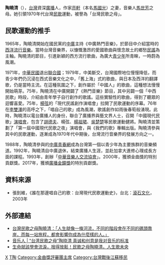 {{Multiple issues|
{{BLPsources|time=2022-04-11T09:43:05+00:00}}
{{More footnotes needed|time=2022-04-11T09:43:05+00:00}}
}}
{{藝人
| 姓名 = 陶曉清
| 類型 = 主持人
| 圖片 = Tao Hsiao-ching in 2015 TIBE.JPG
| 國籍 = {{ROC}}
| 出生日期 = {{birth date and age|1946|1|27}}
| 出生地點 = {{ROC-1928}}[[江蘇省_(中華民國)|江蘇]][[苏州市|蘇州]]
| 逝世日期 = 
| 逝世地點 = 
| 職業 = 廣播節目主持人
| 教育程度 = 
| 母校 = 
| 配偶 = [[亮軒|亮軒]]（馬國光）
| 兒女 = [[馬世芳|馬世芳]]、[[馬世儀|馬世儀]]
| 出道日期 = 1965年
| goldenmelodyawards = '''特別貢獻獎'''<br>2000年
| goldenbellawards = '''特別貢獻獎'''<br>2017年
}}
'''陶曉清'''（{{bd|1946年|1月27日|||}}），[[台灣|台灣]]資深[[廣播|廣播]]人，作家[[亮軒|亮軒]]（本名[[馬國光|馬國光]]）之妻，音樂人[[馬世芳|馬世芳]]之母。她引領1970年代台灣[[民歌|民歌]]運動，被譽為「台灣民歌之母」。

== 民歌運動的推手 ==
1965年，陶曉清開始在國民黨的[[中廣|中廣]]主持《中廣熱門音樂》，於節目中介紹當時的[[西洋|西洋]][[流行音樂|流行音樂]]。當時台灣音樂界，以慷慨激昂的愛國歌曲與懷念故土的鄉愁[[民謠|民謠]]為主軸。陶曉清的節目，引進新穎的西方流行歌曲，為廣大[[青少年|青少年]]所青睞，一時蔚為風潮。

1971年，[[中華民國|中華民國]]退出[[聯合國|聯合國]]；1979年，中美斷交，台灣國際地位慢慢降低，而青少年們仍沉浸在西式音樂文化之中，「舊上海」式的歌曲，與日本及西洋的翻譯歌，仍是當時主流。在這種氛圍之下，創作屬於「中國人」的歌曲，這種想法慢慢開始萌芽。75年，陶曉清在中廣開闢了《熱門音樂》節目，其中另闢一個「中西民歌」時段，介紹由青年學子自行創作的歌謠。這些實驗性的歌曲，得到了聽眾的迴響喜愛。75年，[[楊弦|楊弦]]的「現代民謠創作演唱會」拉開了民歌運動的序幕。76年在[[李雙澤|李雙澤]]的高呼之下，「唱自己的歌」成為風潮，歌謠創作如雨後春筍般湧現。此時，陶曉清以電台廣播人的身份，聯合了廣播界與藝文界人士，召開「中國現代民歌」[[演唱會|演唱會]]，包含了[[胡德夫|胡德夫]]、楊弦、[[楊祖珺|楊祖珺]]、[[吳楚楚|吳楚楚]]等民歌運動健將。陶曉清並策劃了「第一屆中國現代民歌之夜」演唱會，與《我們的歌》專輯出版。陶曉清參與其中的民歌運動，逐漸成為1970年代中期後，台灣流行音樂界的發展方向之一。

1988年，陶曉清參與的[[中廣青春網|中廣青春網]]成為台灣第一個以青少年為主要族群的音樂頻道。1992年，陶曉清自中廣退休，結束廣播人生涯，並赴加拿大進修心理成長方面的課程。1993年，創辦「[[中華音樂人交流協會|中華音樂人交流協會]]」。2000年，獲頒金曲獎的特別貢獻獎。2017年，獲頒[[金鐘獎|廣播金鐘獎]]的特別貢獻獎。

== 資料來源 ==
{{reflist}}
*張釗維，《誰在那邊唱自己的歌：台灣現代民歌運動史》，台北：[[滾石文化|滾石文化]]，2003年

==外部連結==
*[https://tw.asiatatler.com/society/%E9%99%B6%E6%9B%89%E6%B8%85 台灣民歌之母陶曉清：「人生就像一條河流，不同的階段會在不同的碼頭靠岸，而每一站旅程，都會影響你成為什麼樣的人。」  ]
*[http://www.nfpeople.com/article/8735 音乐人 | “台湾民歌之母”陶晓清 真诚和创意是我对音乐的标准 ]
*[https://www.marieclaire.com.tw/lifestyle/issue/24585?atcr=4d8081 生命就該學會流淚，捨得放鬆！民歌之母陶曉清，人生歌未央 ]

{{Golden-Melody-Outstanding-Contribution}}
[[Category:陶姓|X]]
[[Category:台灣廣播主持人|T陶]]
[[Category:金曲獎評審團主席|Category:金曲獎評審團主席]]
[[Category:台灣戰後江蘇移民|Category:台灣戰後江蘇移民]]